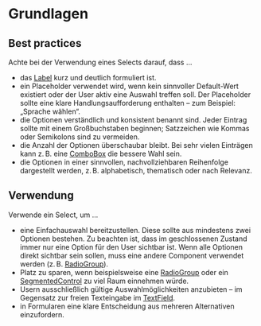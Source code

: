 # Grundlagen

## Best practices

Achte bei der Verwendung eines Selects darauf, dass ...

- das [Label](/03-components/content/label) kurz und deutlich formuliert ist.
- ein Placeholder verwendet wird, wenn kein sinnvoller Default-Wert existiert
  oder der User aktiv eine Auswahl treffen soll. Der Placeholder sollte eine
  klare Handlungsaufforderung enthalten – zum Beispiel: „Sprache wählen“.
- die Optionen verständlich und konsistent benannt sind. Jeder Eintrag sollte
  mit einem Großbuchstaben beginnen; Satzzeichen wie Kommas oder Semikolons sind
  zu vermeiden.
- die Anzahl der Optionen überschaubar bleibt. Bei sehr vielen Einträgen kann
  z. B. eine [ComboBox](/03-components/form-controls/combo-box) die bessere Wahl
  sein.
- die Optionen in einer sinnvollen, nachvollziehbaren Reihenfolge dargestellt
  werden, z. B. alphabetisch, thematisch oder nach Relevanz.

## Verwendung

Verwende ein Select, um ...

- eine Einfachauswahl bereitzustellen. Diese sollte aus mindestens zwei Optionen
  bestehen. Zu beachten ist, dass im geschlossenen Zustand immer nur eine Option
  für den User sichtbar ist. Wenn alle Optionen direkt sichtbar sein sollen,
  muss eine andere Component verwendet werden (z. B.
  [RadioGroup](/03-components/form-controls/radio-group)).
- Platz zu sparen, wenn beispielsweise eine
  [RadioGroup](/03-components/form-controls/radio-group) oder ein
  [SegmentedControl](/03-components/form-controls/segmented-control) zu viel
  Raum einnehmen würde.
- Usern ausschließlich gültige Auswahlmöglichkeiten anzubieten – im Gegensatz
  zur freien Texteingabe im
  [TextField](/03-components/form-controls/text-field).
- in Formularen eine klare Entscheidung aus mehreren Alternativen einzufordern.
